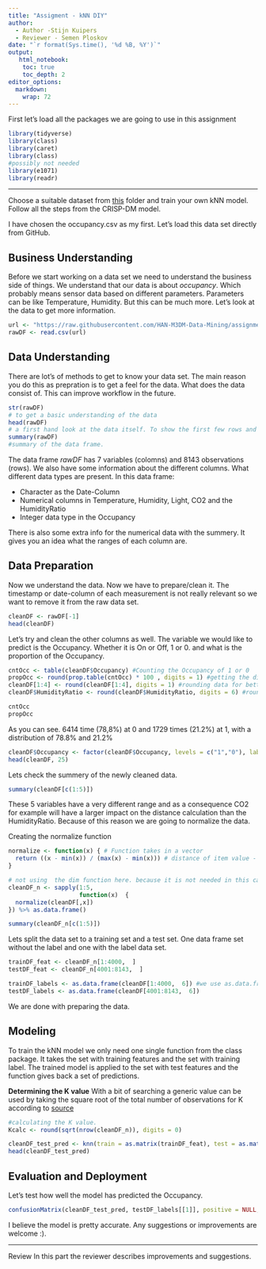 ```yaml
---
title: "Assigment - kNN DIY"
author:
  - Author -Stijn Kuipers
  - Reviewer - Semen Ploskov
date: "`r format(Sys.time(), '%d %B, %Y')`"
output:
   html_notebook:
    toc: true
    toc_depth: 2
editor_options: 
  markdown: 
    wrap: 72
---
```


First let's load all the packages we are going to use in this assignment

```r
library(tidyverse)
library(class)
library(caret)
library(class)
#possibly not needed
library(e1071)
library(readr)
```

------------------------------------------------------------------------

Choose a suitable dataset from
[this](https://github.com/HAN-M3DM-Data-Mining/assignments/tree/master/datasets)
folder and train your own kNN model. Follow all the steps from the
CRISP-DM model.

I have chosen the occupancy.csv as my first. Let's load this data set
directly from GitHub.

## Business Understanding

Before we start working on a data set we need to understand the business
side of things. We understand that our data is about *occupancy*. Which
probably means sensor data based on different parameters. Parameters can
be like Temperature, Humidity. But this can be much more. Let's look at
the data to get more information.

```r
url <- "https://raw.githubusercontent.com/HAN-M3DM-Data-Mining/assignments/master/datasets/KNN-occupancy.csv"
rawDF <- read.csv(url)
```

## Data Understanding

There are lot's of methods to get to know your data set. The main reason
you do this as prepration is to get a feel for the data. What does the
data consist of. This can improve workflow in the future.

```r
str(rawDF)
# to get a basic understanding of the data
head(rawDF)
# a first hand look at the data itself. To show the first few rows and column
summary(rawDF)
#summary of the data frame.
```

The data frame *rawDF* has 7 variables (colomns) and 8143 observations
(rows). We also have some information about the different columns. What
different data types are present. In this data frame:

-   Character as the Date-Column
-   Numerical columns in Temperature, Humidity, Light, CO2 and the
    HumidityRatio
-   Integer data type in the Occupancy

There is also some extra info for the numerical data with the summery.
It gives you an idea what the ranges of each column are.

## Data Preparation

Now we understand the data. Now we have to prepare/clean it. The
timestamp or date-column of each measurement is not really relevant so
we want to remove it from the raw data set.

```r
cleanDF <- rawDF[-1]
head(cleanDF)
```

Let's try and clean the other columns as well. The variable we would
like to predict is the Occupancy. Whether it is On or Off, 1 or 0. and
what is the proportion of the Occupancy.

```r
cntOcc <- table(cleanDF$Occupancy) #Counting the Occupancy of 1 or 0
propOcc <- round(prop.table(cntOcc) * 100 , digits = 1) #getting the distribution of this column
cleanDF[1:4] <- round(cleanDF[1:4], digits = 1) #rounding data for better visibility of column 1 to 4
cleanDF$HumidityRatio <- round(cleanDF$HumidityRatio, digits = 6) #rounding data for better visibility of column 5

cntOcc 
propOcc

```

As you can see. 6414 time (78,8%) at 0 and 1729 times (21.2%) at 1, with
a distribution of 78.8% and 21.2%

```r
cleanDF$Occupancy <- factor(cleanDF$Occupancy, levels = c("1","0"), labels = c("ON", "OFF")) %>% relevel("ON")
head(cleanDF, 25)
```

Lets check the summery of the newly cleaned data.

```r
summary(cleanDF[c(1:5)])
```

These 5 variables have a very different range and as a consequence CO2
for example will have a larger impact on the distance calculation than
the HumidityRatio. Because of this reason we are going to normalize the
data.

Creating the normalize function

```r
normalize <- function(x) { # Function takes in a vector
  return ((x - min(x)) / (max(x) - min(x))) # distance of item value - minimum vector value divided by the range of all vector values
}
```

```r
# not using  the dim function here. because it is not needed in this case.
cleanDF_n <- sapply(1:5,
                    function(x)  {
  normalize(cleanDF[,x])
}) %>% as.data.frame()

summary(cleanDF_n[c(1:5)])
```

Lets split the data set to a training set and a test set. One data frame
set without the label and one with the label data set.

```r
trainDF_feat <- cleanDF_n[1:4000,  ]
testDF_feat <- cleanDF_n[4001:8143,  ]

trainDF_labels <- as.data.frame(cleanDF[1:4000,  6]) #we use as.data.frame otherwise it sees it as values.
testDF_labels <- as.data.frame(cleanDF[4001:8143,  6])
```

We are done with preparing the data.

## Modeling

To train the kNN model we only need one single function from the class
package. It takes the set with training features and the set with
training label. The trained model is applied to the set with test
features and the function gives back a set of predictions.

**Determining the K value** With a bit of searching a generic value can
be used by taking the square root of the total number of observations
for K according to
[source](https://rstudio-pubs-static.s3.amazonaws.com/316172_a857ca788d1441f8be1bcd1e31f0e875.html)

```r
#calculating the K value.
Kcalc <- round(sqrt(nrow(cleanDF_n)), digits = 0)
```

```r
cleanDF_test_pred <- knn(train = as.matrix(trainDF_feat), test = as.matrix(testDF_feat), cl = as.matrix(trainDF_labels), k = Kcalc)
head(cleanDF_test_pred)
```

## Evaluation and Deployment

Let's test how well the model has predicted the Occupancy.

```r
confusionMatrix(cleanDF_test_pred, testDF_labels[[1]], positive = NULL, dnn = c("Prediction", "True"))
```
I believe the model is pretty accurate. Any suggestions or improvements are welcome :).

------------------------------------------------------------------------

Review In this part the reviewer describes improvements and
suggestions.
